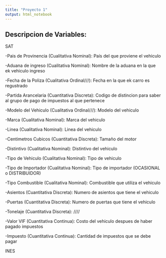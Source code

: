 ```yaml
---
title: "Proyecto 1"
output: html_notebook
---
```



Descripcion de Variables:
-

SAT

-Pais de Provinencia (Cualitativa Nominal):
País del que proviene el vehiculo

-Aduana de ingreso (Cualitativa Nominal):
Nombre de la aduana en la que ek vehiculo ingreso

-Fecha de la Poliza (Cualitativa Ordinal///):
Fecha en la que ek carro es regustrado

-Partida Arancelaria (Cuantitativa Discreta):
Codigo de distincion para saber al grupo de pago de impuestos al que pertenece

-Modelo del Vehiculo (Cualitativa Ordinal///):
Modelo del vehiculo

-Marca (Cualitativa Nominal): 
Marca del vehiculo

-Linea (Cualitativa Nominal): 
Linea del vehiculo 

-Centimetros Cubicos (Cuantitativa Discreta):
Tamaño del motor

-Distintivo (Cualitativa Nominal):
Distintivo del vehiculo

-Tipo de Vehiculo (Cualitativa Nominal):
Tipo de vehiculo

-Tipo de Importador (Cualitativa Nominal):
Tipo de importador (OCASIONAL o DISTRIBUIDOR)

-Tipo Combustible (Cualitativa Nominal):
Combustible que utiliza el vehiculo

-Asientos (Cuantitativa Discreta):
Numero de asientos que tiene el vehiculo

-Puertas (Cuantitativa Discreta):
Numero de puertas que tiene el vehiculo

-Tonelaje (Cuantitativa Discreta):
////

-Valor VIF (Cuantitativa Continua):
Costo del vehiculo despues de haber pagado impuestos

-Impuesto (Cuantitativa Continua):
Cantidad de impuestos que se debe pagar

INES